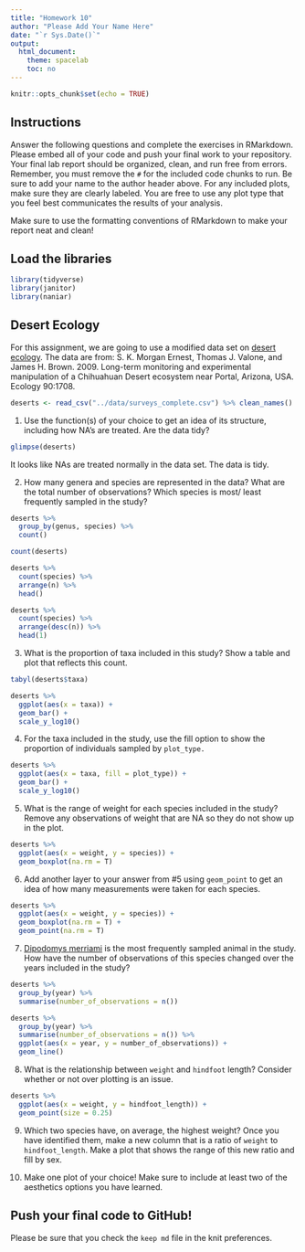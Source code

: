 ```yaml
---
title: "Homework 10"
author: "Please Add Your Name Here"
date: "`r Sys.Date()`"
output:
  html_document:
    theme: spacelab
    toc: no
---
```


```r
knitr::opts_chunk$set(echo = TRUE)
```

## Instructions
Answer the following questions and complete the exercises in RMarkdown. Please embed all of your code and push your final work to your repository. Your final lab report should be organized, clean, and run free from errors. Remember, you must remove the `#` for the included code chunks to run. Be sure to add your name to the author header above. For any included plots, make sure they are clearly labeled. You are free to use any plot type that you feel best communicates the results of your analysis.  

Make sure to use the formatting conventions of RMarkdown to make your report neat and clean!  

## Load the libraries
```r
library(tidyverse)
library(janitor)
library(naniar)
``` 

## Desert Ecology
For this assignment, we are going to use a modified data set on [desert ecology](http://esapubs.org/archive/ecol/E090/118/). The data are from: S. K. Morgan Ernest, Thomas J. Valone, and James H. Brown. 2009. Long-term monitoring and experimental manipulation of a Chihuahuan Desert ecosystem near Portal, Arizona, USA. Ecology 90:1708.
```r
deserts <- read_csv("../data/surveys_complete.csv") %>% clean_names()
```

1. Use the function(s) of your choice to get an idea of its structure, including how NA's are treated. Are the data tidy?  

```r
glimpse(deserts)
```

It looks like NAs are treated normally in the data set. The data is tidy.

2. How many genera and species are represented in the data? What are the total number of observations? Which species is most/ least frequently sampled in the study?

```r
deserts %>%
  group_by(genus, species) %>%
  count()
```

```r
count(deserts)
```

```r
deserts %>%
  count(species) %>%
  arrange(n) %>%
  head()
```

```r
deserts %>%
  count(species) %>%
  arrange(desc(n)) %>%
  head(1)
```

3. What is the proportion of taxa included in this study? Show a table and plot that reflects this count.

```r
tabyl(deserts$taxa)
```

```r
deserts %>%
  ggplot(aes(x = taxa)) +
  geom_bar() +
  scale_y_log10()
```

4. For the taxa included in the study, use the fill option to show the proportion of individuals sampled by `plot_type.`

```r
deserts %>%
  ggplot(aes(x = taxa, fill = plot_type)) +
  geom_bar() +
  scale_y_log10()
```

5. What is the range of weight for each species included in the study? Remove any observations of weight that are NA so they do not show up in the plot.

```r
deserts %>%
  ggplot(aes(x = weight, y = species)) +
  geom_boxplot(na.rm = T)
```

6. Add another layer to your answer from #5 using `geom_point` to get an idea of how many measurements were taken for each species.

```r
deserts %>%
  ggplot(aes(x = weight, y = species)) +
  geom_boxplot(na.rm = T) +
  geom_point(na.rm = T)
```

7. [Dipodomys merriami](https://en.wikipedia.org/wiki/Merriam's_kangaroo_rat) is the most frequently sampled animal in the study. How have the number of observations of this species changed over the years included in the study?

```r
deserts %>%
  group_by(year) %>%
  summarise(number_of_observations = n())
```

```r
deserts %>%
  group_by(year) %>%
  summarise(number_of_observations = n()) %>%
  ggplot(aes(x = year, y = number_of_observations)) +
  geom_line()
```

8. What is the relationship between `weight` and `hindfoot` length? Consider whether or not over plotting is an issue.

```r
deserts %>%
  ggplot(aes(x = weight, y = hindfoot_length)) +
  geom_point(size = 0.25)
```

9. Which two species have, on average, the highest weight? Once you have identified them, make a new column that is a ratio of `weight` to `hindfoot_length`. Make a plot that shows the range of this new ratio and fill by sex.

10. Make one plot of your choice! Make sure to include at least two of the aesthetics options you have learned.

## Push your final code to GitHub!
Please be sure that you check the `keep md` file in the knit preferences. 